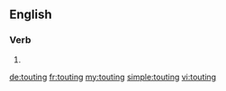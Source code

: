 ==English==

===Verb===
{{head|en}}

# {{present participle of|tout}}

[[de:touting]]
[[fr:touting]]
[[my:touting]]
[[simple:touting]]
[[vi:touting]]